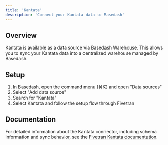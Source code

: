 ```yaml
---
title: 'Kantata'
description: 'Connect your Kantata data to Basedash'
---
```


## Overview

Kantata is available as a data source via Basedash Warehouse. This allows you to sync your Kantata data into a centralized warehouse managed by Basedash.

## Setup

1. In Basedash, open the command menu (⌘K) and open "Data sources"
2. Select "Add data source"
3. Search for "Kantata"
4. Select Kantata and follow the setup flow through Fivetran

## Documentation

For detailed information about the Kantata connector, including schema information and sync behavior, see the [Fivetran Kantata documentation](https://fivetran.com/docs/connectors/applications/kantata).

